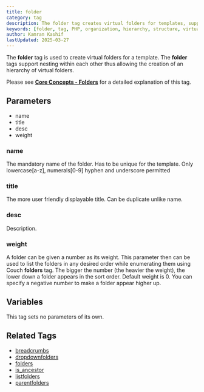 ```yaml
---
title: folder
category: tag
description: The folder tag creates virtual folders for templates, supporting nested hierarchies and providing organizational structure for content.
keywords: [folder, tag, PHP, organization, hierarchy, structure, virtual]
author: Kamran Kashif
lastUpdated: 2025-03-27
---
```


The **folder** tag is used to create virtual folders for a template. The **folder** tags support nesting within each other thus allowing the creation of an hierarchy of virtual folders.

Please see [**Core Concepts - Folders**](../../concepts/folders.html) for a detailed explanation of this tag.

## Parameters

- name
- title
- desc
- weight

### name

The mandatory name of the folder. Has to be unique for the template.
Only lowercase[a-z], numerals[0-9] hyphen and underscore permitted

### title

The more user friendly displayable title. Can be duplicate unlike name.

### desc

Description.

### weight

A folder can be given a number as its weight. This parameter then can be used to list the folders in any desired order while enumerating them using Couch **folders** tag. The bigger the number (the heavier the weight), the lower down a folder appears in the sort order. Default weight is 0\. You can specify a negative number to make a folder appear higher up.

## Variables

This tag sets no parameters of its own.

## Related Tags

- [breadcrumbs](../breadcrumbs.html)
- [dropdownfolders](../dropdownfolders.html)
- [folders](../folders.html)
- [is_ancestor](../is_ancestor.html)
- [listfolders](../listfolders.html)
- [parentfolders](../parentfolders.html)
